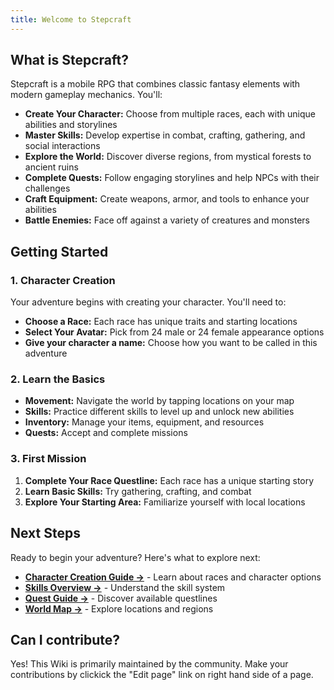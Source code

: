 ```yaml
---
title: Welcome to Stepcraft
---
```


## What is Stepcraft?

Stepcraft is a mobile RPG that combines classic fantasy elements with modern gameplay mechanics. You'll:

- **Create Your Character:** Choose from multiple races, each with unique abilities and storylines
- **Master Skills:** Develop expertise in combat, crafting, gathering, and social interactions
- **Explore the World:** Discover diverse regions, from mystical forests to ancient ruins
- **Complete Quests:** Follow engaging storylines and help NPCs with their challenges
- **Craft Equipment:** Create weapons, armor, and tools to enhance your abilities
- **Battle Enemies:** Face off against a variety of creatures and monsters

## Getting Started

### 1. Character Creation
Your adventure begins with creating your character. You'll need to:
- **Choose a Race:** Each race has unique traits and starting locations
- **Select Your Avatar:** Pick from 24 male or 24 female appearance options
- **Give your character a name:** Choose how you want to be called in this adventure

### 2. Learn the Basics
- **Movement:** Navigate the world by tapping locations on your map
- **Skills:** Practice different skills to level up and unlock new abilities
- **Inventory:** Manage your items, equipment, and resources
- **Quests:** Accept and complete missions

### 3. First Mission
1. **Complete Your Race Questline:** Each race has a unique starting story
2. **Learn Basic Skills:** Try gathering, crafting, and combat
3. **Explore Your Starting Area:** Familiarize yourself with local locations


## Next Steps

Ready to begin your adventure? Here's what to explore next:

- **[Character Creation Guide →](/docs/characters)** - Learn about races and character options
- **[Skills Overview →](/docs/skills)** - Understand the skill system
- **[Quest Guide →](/docs/quests)** - Discover available questlines
- **[World Map →](/docs/world)** - Explore locations and regions

## Can I contribute?

Yes! This Wiki is primarily maintained by the community. Make your contributions by clickick the "Edit page" link on right hand side of a page.

